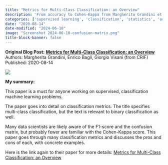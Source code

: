 ```yaml
---
title: "Metrics for Multi-Class Classification: an Overview"
description: 'From accuracy to Cohen-Kappa from Margherita Grandini et al. at CRIF'
categories: ['supervised learning', 'classification', 'statistics', 'arXiv']
date: "2020-08-14"
date-modified: "2024-06-10"
image: "Screenshot 2024-06-10-confusion-matrix.png"
title-block-banner: false
---
```


::: {.hero-banner}
::: {.hero-text}
**Original Blog Post:**
**[Metrics for Multi-Class Classification: an Overview](https://arxiv.org/abs/2008.05756)** <br>
Authors: Margherita Grandini, Enrico Bagli, Giorgio Visani (from CRIF) <br>
Published: 2020-08-14
:::
::: {.hero-image}
![](Screenshot 2024-06-10-confusion-matrix.png)
:::
:::

**My summary:**

This paper is a must for anyone working on supervised, classification machine
learning problems.

The paper goes into detail on classification metrics. The title specifies
multi-class classification, but the text is relevant to binary classification
as well.

Many data scientists are likely aware of the F1-score and the confusion matrix,
but probably fewer are familiar with the Cohen-Kappa score. This paper goes
through many classification metrics and discusses the pros and cons of each,
with concrete examples.

Here is the link again to their paper for more details:
[Metrics for Multi-Class Classification: an Overview](https://arxiv.org/abs/2008.05756)
